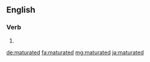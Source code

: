 ==English==

===Verb===
{{head|en|verb form}}

# {{en-past of|maturate}}

[[de:maturated]]
[[fa:maturated]]
[[mg:maturated]]
[[ja:maturated]]